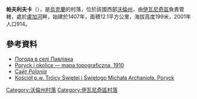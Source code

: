{{coord|50|37|10|N|24|27|44|E|scale:30000|display=title}}

'''帕夫利夫卡'''（{{lang-uk|Павлівка}}），是[[烏克蘭|烏克蘭]]的村落，位於該國西部[[沃倫州|沃倫州]]，由[[伊瓦尼奇區|伊瓦尼奇區]]負責管轄，處於[[盧加河_(西布格河支流)|盧加河]]畔，始建於1407年，面積12.1平方公里，海拔高度199米，2001年人口914。

==參考資料==
* [http://weather.in.ua/ua/volynskaja/19423 Погода в селі Павлівка] {{Wayback|url=http://weather.in.ua/ua/volynskaja/19423 |date=20190404171459 }}
* [http://commons.wikimedia.org/wiki/File:Poryck_i_okolice_-_mapa_topograficzna_1910.png Poryck i okolice — mapa topograficzna, 1910] {{Wayback|url=http://commons.wikimedia.org/wiki/File:Poryck_i_okolice_-_mapa_topograficzna_1910.png |date=20131109163211 }}
* [https://web.archive.org/web/20110106015808/http://polonia.org/poryck.htm Сайт ''Polonia'']
* [http://www.pallotyni.kiev.ua/pl/?g-020 Kościół p.w. Trójcy Świętej i Świętogo Michała Archanioła. Poryck] {{Wayback|url=http://www.pallotyni.kiev.ua/pl/?g-020 |date=20160403042813 }}

[[Category:沃倫州村落|Category:沃倫州村落]]
[[Category:伊瓦尼奇區村落|Category:伊瓦尼奇區村落]]


{{Volyn-geo-stub}}